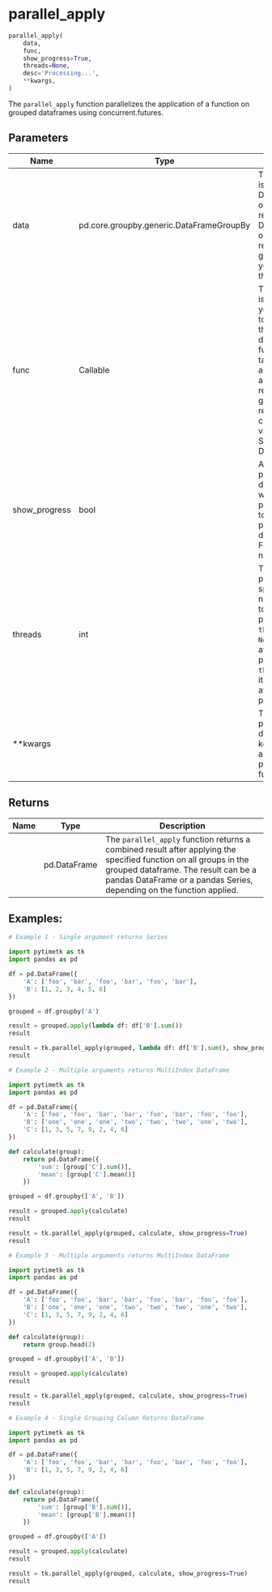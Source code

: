 # parallel_apply { #pytimetk.parallel_apply }

```python
parallel_apply(
    data,
    func,
    show_progress=True,
    threads=None,
    desc='Processing...',
    **kwargs,
)
```

The `parallel_apply` function parallelizes the application of a function on 
grouped dataframes using
concurrent.futures.

## Parameters {.doc-section .doc-section-parameters}

| Name          | Type                                     | Description                                                                                                                                                                                                                                                                                   | Default    |
|---------------|------------------------------------------|-----------------------------------------------------------------------------------------------------------------------------------------------------------------------------------------------------------------------------------------------------------------------------------------------|------------|
| data          | pd.core.groupby.generic.DataFrameGroupBy | The `data` parameter is a Pandas DataFrameGroupBy object, which is the  result of grouping a DataFrame by one or more columns. It represents the  grouped data that you want to apply the function to.                                                                                        | _required_ |
| func          | Callable                                 | The `func` parameter is the function that you want to apply to each  group in the grouped dataframe. This function should take a single  argument, which is a dataframe representing a group, and return a result.  The result can be a scalar value, a pandas Series, or a pandas DataFrame. | _required_ |
| show_progress | bool                                     | A boolean parameter that determines whether to display progress using  tqdm. If set to True, progress will be displayed. If set to False,  progress will not be displayed.                                                                                                                    | `True`     |
| threads       | int                                      | The `threads` parameter specifies the number of threads to use for  parallel processing. If `threads` is set to `None`, it will use all  available processors. If `threads` is set to `-1`, it will use all  available processors as well.                                                    | `None`     |
| **kwargs      |                                          | The `**kwargs` parameter is a dictionary of keyword arguments that are  passed to the `func` function.                                                                                                                                                                                        | `{}`       |

## Returns {.doc-section .doc-section-returns}

| Name   | Type         | Description                                                                                                                                                                                                                          |
|--------|--------------|--------------------------------------------------------------------------------------------------------------------------------------------------------------------------------------------------------------------------------------|
|        | pd.DataFrame | The `parallel_apply` function returns a combined result after applying  the specified function on all groups in the grouped dataframe. The  result can be a pandas DataFrame or a pandas Series, depending on the  function applied. |

## Examples: {.doc-section .doc-section-examples}

``` python
# Example 1 - Single argument returns Series

import pytimetk as tk
import pandas as pd   

df = pd.DataFrame({
    'A': ['foo', 'bar', 'foo', 'bar', 'foo', 'bar'],
    'B': [1, 2, 3, 4, 5, 6]
})

grouped = df.groupby('A')

result = grouped.apply(lambda df: df['B'].sum())
result

result = tk.parallel_apply(grouped, lambda df: df['B'].sum(), show_progress=True, threads=2)
result
```

``` python
# Example 2 - Multiple arguments returns MultiIndex DataFrame

import pytimetk as tk
import pandas as pd

df = pd.DataFrame({
    'A': ['foo', 'foo', 'bar', 'bar', 'foo', 'bar', 'foo', 'foo'],
    'B': ['one', 'one', 'one', 'two', 'two', 'two', 'one', 'two'],
    'C': [1, 3, 5, 7, 9, 2, 4, 6]
})

def calculate(group):
    return pd.DataFrame({
        'sum': [group['C'].sum()],
        'mean': [group['C'].mean()]
    })

grouped = df.groupby(['A', 'B'])

result = grouped.apply(calculate)
result

result = tk.parallel_apply(grouped, calculate, show_progress=True)
result

```

``` python
# Example 3 - Multiple arguments returns MultiIndex DataFrame

import pytimetk as tk
import pandas as pd

df = pd.DataFrame({
    'A': ['foo', 'foo', 'bar', 'bar', 'foo', 'bar', 'foo', 'foo'],
    'B': ['one', 'one', 'one', 'two', 'two', 'two', 'one', 'two'],
    'C': [1, 3, 5, 7, 9, 2, 4, 6]
})

def calculate(group):
    return group.head(2)

grouped = df.groupby(['A', 'B'])

result = grouped.apply(calculate)
result

result = tk.parallel_apply(grouped, calculate, show_progress=True)
result

```

``` python
# Example 4 - Single Grouping Column Returns DataFrame

import pytimetk as tk
import pandas as pd

df = pd.DataFrame({
    'A': ['foo', 'foo', 'bar', 'bar', 'foo', 'bar', 'foo', 'foo'],
    'B': [1, 3, 5, 7, 9, 2, 4, 6]
})

def calculate(group):
    return pd.DataFrame({
        'sum': [group['B'].sum()],
        'mean': [group['B'].mean()]
    })

grouped = df.groupby(['A'])

result = grouped.apply(calculate)
result

result = tk.parallel_apply(grouped, calculate, show_progress=True)
result

```